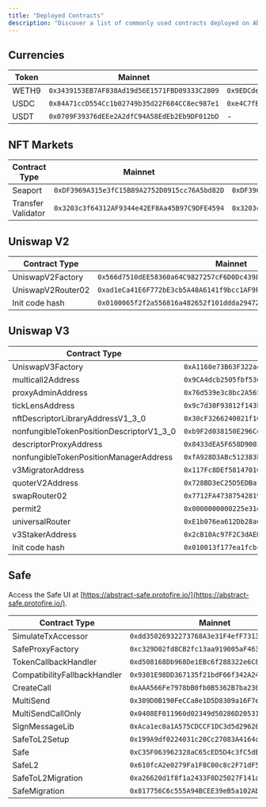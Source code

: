 ```yaml
---
title: "Deployed Contracts"
description: "Discover a list of commonly used contracts deployed on Abstract."
---
```


## Currencies

| Token | Mainnet                                      | Testnet                                      |
| ----- | -------------------------------------------- | -------------------------------------------- |
| WETH9 | `0x3439153EB7AF838Ad19d56E1571FBD09333C2809` | `0x9EDCde0257F2386Ce177C3a7FCdd97787F0D841d` |
| USDC  | `0x84A71ccD554Cc1b02749b35d22F684CC8ec987e1` | `0xe4C7fBB0a626ed208021ccabA6Be1566905E2dFc` |
| USDT  | `0x0709F39376dEEe2A2dfC94A58EdEb2Eb9DF012bD` | -                                            |

## NFT Markets

| Contract Type      | Mainnet                                      | Testnet                                      |
| ------------------ | -------------------------------------------- | -------------------------------------------- |
| Seaport            | `0xDF3969A315e3fC15B89A2752D0915cc76A5bd82D` | `0xDF3969A315e3fC15B89A2752D0915cc76A5bd82D` |
| Transfer Validator | `0x3203c3f64312AF9344e42EF8Aa45B97C9DFE4594` | `0x3203c3f64312af9344e42ef8aa45b97c9dfe4594` |

## Uniswap V2

| Contract Type     | Mainnet                                                              | Testnet                                                              |
| ----------------- | -------------------------------------------------------------------- | -------------------------------------------------------------------- |
| UniswapV2Factory  | `0x566d7510dEE58360a64C9827257cF6D0Dc43985E`                         | `0x566d7510dEE58360a64C9827257cF6D0Dc43985E`                         |
| UniswapV2Router02 | `0xad1eCa41E6F772bE3cb5A48A6141f9bcc1AF9F7c`                         | `0x96ff7D9dbf52FdcAe79157d3b249282c7FABd409`                         |
| Init code hash    | `0x0100065f2f2a556816a482652f101ddda2947216a5720dd91a79c61709cbf2b8` | `0x0100065f2f2a556816a482652f101ddda2947216a5720dd91a79c61709cbf2b8` |

## Uniswap V3

| Contract Type                            | Mainnet                                                              | Testnet                                                              |
| ---------------------------------------- | -------------------------------------------------------------------- | -------------------------------------------------------------------- |
| UniswapV3Factory                         | `0xA1160e73B63F322ae88cC2d8E700833e71D0b2a1`                         | `0x2E17FF9b877661bDFEF8879a4B31665157a960F0`                         |
| multicall2Address                        | `0x9CA4dcb2505fbf536F6c54AA0a77C79f4fBC35C0`                         | `0x84B11838e53f53DBc1fca7a6413cDd2c7Ab15DB8`                         |
| proxyAdminAddress                        | `0x76d539e3c8bc2A565D22De95B0671A963667C4aD`                         | `0x10Ef01fF2CCc80BdDAF51dF91814e747ae61a5f1`                         |
| tickLensAddress                          | `0x9c7d30F93812f143b6Efa673DB8448EfCB9f747E`                         | `0x2EC62f97506E0184C423B01c525ab36e1c61f78A`                         |
| nftDescriptorLibraryAddressV1_3_0        | `0x30cF3266240021f101e388D9b80959c42c068C7C`                         | `0x99C98e979b15eD958d0dfb8F24D8EfFc2B41f9Fe`                         |
| nonfungibleTokenPositionDescriptorV1_3_0 | `0xb9F2d038150E296CdAcF489813CE2Bbe976a4C62`                         | `0x8041c4f03B6CA2EC7b795F33C10805ceb98733dB`                         |
| descriptorProxyAddress                   | `0x8433dEA5F658D9003BB6e52c5170126179835DaC`                         | `0x7a5d1718944bfA246e42c8b95F0a88E37bAC5495`                         |
| nonfungibleTokenPositionManagerAddress   | `0xfA928D3ABc512383b8E5E77edd2d5678696084F9`                         | `0x069f199763c045A294C7913E64bA80E5F362A5d7`                         |
| v3MigratorAddress                        | `0x117Fc8DEf58147016f92bAE713533dDB828aBB7e`                         | `0xf3C430AF1C9C18d414b5cf890BEc08789431b6Ed`                         |
| quoterV2Address                          | `0x728BD3eC25D5EDBafebB84F3d67367Cd9EBC7693`                         | `0xdE41045eb15C8352413199f35d6d1A32803DaaE2`                         |
| swapRouter02                             | `0x7712FA47387542819d4E35A23f8116C90C18767C`                         | `0xb9D4347d129a83cBC40499Cd4fF223dE172a70dF`                         |
| permit2                                  | `0x0000000000225e31d15943971f47ad3022f714fa`                         | `0x7d174F25ADcd4157EcB5B3448fEC909AeCB70033`                         |
| universalRouter                          | `0xE1b076ea612Db28a0d768660e4D81346c02ED75e`                         | `0xCdFB71b46bF3f44FC909B5B4Eaf4967EC3C5B4e5`                         |
| v3StakerAddress                          | `0x2cB10Ac97F2C3dAEDEaB7b72DbaEb681891f51B8`                         | `0xe17e6f1518a5185f646eB34Ac5A8055792bD3c9D`                         |
| Init code hash                           | `0x010013f177ea1fcbc4520f9a3ca7cd2d1d77959e05aa66484027cb38e712aeed` | `0x010013f177ea1fcbc4520f9a3ca7cd2d1d77959e05aa66484027cb38e712aeed` |

## Safe

Access the Safe UI at [https://abstract-safe.protofire.io/](https://abstract-safe.protofire.io/).

| Contract Type                | Mainnet                                      | Testnet                                      |
| ---------------------------- | -------------------------------------------- | -------------------------------------------- |
| SimulateTxAccessor           | `0xdd35026932273768A3e31F4efF7313B5B7A7199d` | `0xdd35026932273768A3e31F4efF7313B5B7A7199d` |
| SafeProxyFactory             | `0xc329D02fd8CB2fc13aa919005aF46320794a8629` | `0xc329D02fd8CB2fc13aa919005aF46320794a8629` |
| TokenCallbackHandler         | `0xd508168Db968De1EBc6f288322e6C820137eeF79` | `0xd508168Db968De1EBc6f288322e6C820137eeF79` |
| CompatibilityFallbackHandler | `0x9301E98DD367135f21bdF66f342A249c9D5F9069` | `0x9301E98DD367135f21bdF66f342A249c9D5F9069` |
| CreateCall                   | `0xAAA566Fe7978bB0fb0B5362B7ba23038f4428D8f` | `0xAAA566Fe7978bB0fb0B5362B7ba23038f4428D8f` |
| MultiSend                    | `0x309D0B190FeCCa8e1D5D8309a16F7e3CB133E885` | `0x309D0B190FeCCa8e1D5D8309a16F7e3CB133E885` |
| MultiSendCallOnly            | `0x0408EF011960d02349d50286D20531229BCef773` | `0x0408EF011960d02349d50286D20531229BCef773` |
| SignMessageLib               | `0xAca1ec0a1A575CDCCF1DC3d5d296202Eb6061888` | `0xAca1ec0a1A575CDCCF1DC3d5d296202Eb6061888` |
| SafeToL2Setup                | `0x199A9df0224031c20Cc27083A4164c9c8F1Bcb39` | `0x199A9df0224031c20Cc27083A4164c9c8F1Bcb39` |
| Safe                         | `0xC35F063962328aC65cED5D4c3fC5dEf8dec68dFa` | `0xC35F063962328aC65cED5D4c3fC5dEf8dec68dFa` |
| SafeL2                       | `0x610fcA2e0279Fa1F8C00c8c2F71dF522AD469380` | `0x610fcA2e0279Fa1F8C00c8c2F71dF522AD469380` |
| SafeToL2Migration            | `0xa26620d1f8f1a2433F0D25027F141aaCAFB3E590` | `0xa26620d1f8f1a2433F0D25027F141aaCAFB3E590` |
| SafeMigration                | `0x817756C6c555A94BCEE39eB5a102AbC1678b09A7` | `0x817756C6c555A94BCEE39eB5a102AbC1678b09A7` |
